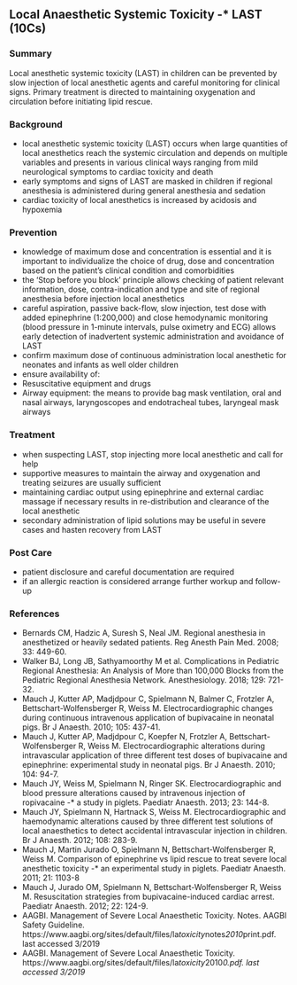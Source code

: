 ## Local Anaesthetic Systemic Toxicity -* LAST (10Cs)

### Summary
Local anesthetic systemic toxicity (LAST) in children can be prevented by slow injection of local anesthetic agents and careful monitoring for clinical signs. Primary treatment is directed to maintaining oxygenation and circulation before initiating lipid rescue.

### Background
* local anesthetic systemic toxicity (LAST) occurs when large quantities of local anesthetics reach the systemic circulation and depends on multiple variables and presents in various clinical ways ranging from mild neurological symptoms to cardiac toxicity and death
* early symptoms and signs of LAST are masked in children if regional anesthesia is administered during general anesthesia and sedation
* cardiac toxicity of local anesthetics is increased by acidosis and hypoxemia

### Prevention
* knowledge of maximum dose and concentration is essential and it is important to individualize the choice of drug, dose and concentration based on the patient's clinical condition and comorbidities
* the 'Stop before you block' principle allows checking of patient relevant information, dose, contra-indication and type and site of regional anesthesia before injection local anesthetics
* careful aspiration, passive back-flow, slow injection, test dose with added epinephrine (1:200,000) and close hemodynamic monitoring (blood pressure in 1-minute intervals, pulse oximetry and ECG) allows early detection of inadvertent systemic administration and avoidance of LAST
* confirm maximum dose of continuous administration local anesthetic for neonates and infants as well older children
* ensure availability of:
* Resuscitative equipment and drugs
* Airway equipment: the means to provide bag mask ventilation, oral and nasal airways, laryngoscopes and endotracheal tubes, laryngeal mask airways

### Treatment
* when suspecting LAST, stop injecting more local anesthetic and call for help
* supportive measures to maintain the airway and oxygenation and treating seizures are usually sufficient
* maintaining cardiac output using epinephrine and external cardiac massage if necessary results in re-distribution and clearance of the local anesthetic
* secondary administration of lipid solutions may be useful in severe cases and hasten recovery from LAST

### Post Care
* patient disclosure and careful documentation are required
* if an allergic reaction is considered arrange further workup and follow-up

### References
* Bernards CM, Hadzic A, Suresh S, Neal JM. Regional anesthesia in anesthetized or heavily sedated patients. Reg Anesth Pain Med. 2008; 33: 449-60.
* Walker BJ, Long JB, Sathyamoorthy M et al. Complications in Pediatric Regional Anesthesia: An Analysis of More than 100,000 Blocks from the Pediatric Regional Anesthesia Network. Anesthesiology. 2018; 129: 721-32.
* Mauch J, Kutter AP, Madjdpour C, Spielmann N, Balmer C, Frotzler A, Bettschart-Wolfensberger R, Weiss M. Electrocardiographic changes during continuous intravenous application of bupivacaine in neonatal pigs. Br J Anaesth. 2010; 105: 437-41.
* Mauch J, Kutter AP, Madjdpour C, Koepfer N, Frotzler A, Bettschart-Wolfensberger R, Weiss M. Electrocardiographic alterations during intravascular application of three different test doses of bupivacaine and epinephrine: experimental study in neonatal pigs. Br J Anaesth. 2010; 104: 94-7.
* Mauch JY, Weiss M, Spielmann N, Ringer SK. Electrocardiographic and blood pressure alterations caused by intravenous injection of ropivacaine -* a study in piglets. Paediatr Anaesth. 2013; 23: 144-8.
* Mauch JY, Spielmann N, Hartnack S, Weiss M. Electrocardiographic and haemodynamic alterations caused by three different test solutions of local anaesthetics to detect accidental intravascular injection in children. Br J Anaesth. 2012; 108: 283-9.
* Mauch J, Martin Jurado O, Spielmann N, Bettschart-Wolfensberger R, Weiss M. Comparison of epinephrine vs lipid rescue to treat severe local anesthetic toxicity -* an experimental study in piglets. Paediatr Anaesth. 2011; 21: 1103-8
* Mauch J, Jurado OM, Spielmann N, Bettschart-Wolfensberger R, Weiss M. Resuscitation strategies from bupivacaine-induced cardiac arrest. Paediatr Anaesth. 2012; 22: 124-9.
* AAGBI. Management of Severe Local Anaesthetic Toxicity. Notes. AAGBI Safety Guideline. https://www.aagbi.org/sites/default/files/la*toxicity*notes*2010*print.pdf. last accessed 3/2019
* AAGBI. Management of Severe Local Anaesthetic Toxicity. https://www.aagbi.org/sites/default/files/la*toxicity*2010*0.pdf. last accessed 3/2019*

